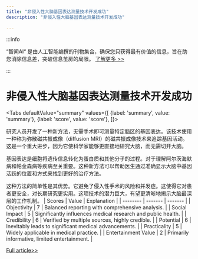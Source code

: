 ```yaml
---
title: "非侵入性大脑基因表达测量技术开发成功"
description: "非侵入性大脑基因表达测量技术开发成功"

---
```



:::info

“智闻AI“ 是由人工智能编撰的刊物集合，确保您只获得最有价值的信息，旨在助您消除信息差，突破信息茧房的局限。  [了解更多 >>](/)

:::

# 非侵入性大脑基因表达测量技术开发成功


<Tabs
	defaultValue="summary"
	values={[
	{label: 'summary', value: 'summary'},
	{label: 'score', value: 'score'},
]}>
<TabItem value="summary">


研究人员开发了一种新方法，无需手术即可测量特定脑区的基因表达。该技术使用一种称为弥散磁共振成像（diffusion MRI）的磁共振成像技术来追踪基因活动。这是一个重大进步，因为它使科学家能够更直接地研究大脑，而无需切开大脑。

基因表达是细胞将遗传信息转化为蛋白质和其他分子的过程。对于理解阿尔茨海默病和帕金森病等疾病至关重要。这种新方法可以帮助医生通过准确显示大脑中基因活跃的位置和方式来找到更好的治疗方法。

这种方法的简单性是其优势。它避免了侵入性手术的风险和并发症。这使得它对患者更安全，对长期研究更实用。这项技术的潜力巨大，有望更清晰地揭示大脑最深层的工作机制。
</TabItem>
<TabItem value="score">
	| Scores     | Value   | Explanation |
	| -------- | ------- | ------- |
	| Objectivity  | 7    | Balanced reporting with comprehensive analysis.    |
	| Social Impact | 5     | Significantly influences medical research and public health.    |
	| Credibility    | 6    | Verified by multiple sources, highly credible.    |
	| Potential    | 6    | Inevitably leads to significant medical advancements.    |
	| Practicality    | 5    | Widely applicable in medical practice.    |
	| Entertainment Value    | 2    | Primarily informative, limited entertainment.    |
</TabItem>
</Tabs>

[Full article>>](https://medicalxpress.com/news/2024-08-noninvasive-gene-brain.html)
